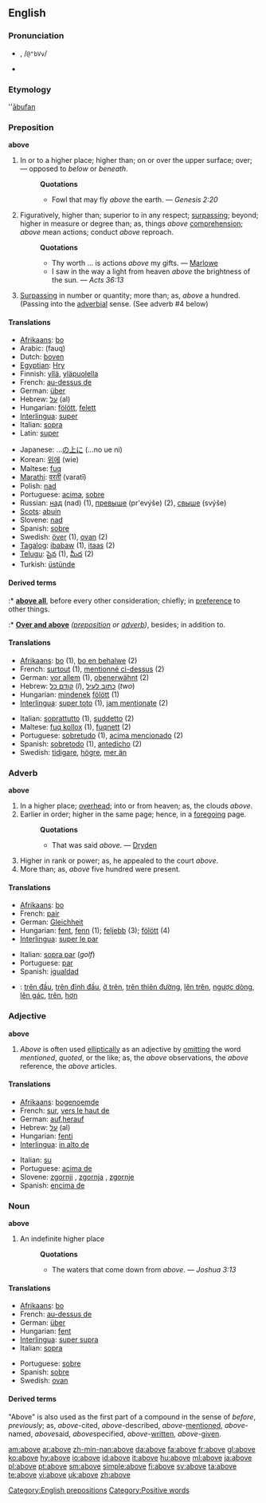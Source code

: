 {{wikipedia}}
==English==

{{rank|year|dear|high|297|above|received|read|together}}

===Pronunciation===
* {{IPAchar|ə-bŭv', /əˈbʌv/}}, /<tt>@"bVv</tt>/
*: {{IPAchar|[[Rhymes:English:-ʌv|Rhymes: -ʌv]]}}
* {{audio|en-us-above.ogg|Audio (US)}}

===Etymology===
{{OE.}} ''[[ābufan]]

===Preposition===
'''above'''

# In or to a higher place; higher than; on or over the upper surface; over; — opposed to ''below'' or ''beneath''.
#: '''Quotations'''
#:* Fowl that may fly ''above'' the earth. — ''Genesis 2:20''
# Figuratively, higher than; superior to in any respect; [[surpassing]]; beyond; higher in measure or degree than; as, things ''above'' [[comprehension]]; ''above'' mean actions; conduct ''above'' reproach.
#: '''Quotations'''
#:* Thy worth ... is actions ''above'' my gifts. — [[Marlowe]]
#:* I saw in the way a light from heaven ''above'' the brightness of the sun. — ''Acts 36:13''
# [[surpassing|Surpassing]] in number or quantity; more than; as, ''above'' a hundred. (Passing into the [[adverbial]] sense. (See adverb #4 below)

====Translations====
{{trans-top|fixme=Translation table header lacks gloss}}
* [[Afrikaans]]: [[bo]]
* Arabic: {{ARchar|[[فوق]]}} (fauq)
* Dutch: [[boven]]
* [[Egyptian]]: [[Hry]]
* Finnish: [[yllä]], [[yläpuolella]]
* French: [[au-dessus de]]
* German: [[über]]
* Hebrew: [[על]] (al)
* Hungarian: [[fölött]], [[felett]]
* [[Interlingua]]: [[super]]
* Italian: [[sopra]]
* Latin: [[super]]
{{trans-mid}}
* Japanese: ...[[の]][[上に]] (...no ue ni)
* Korean: [[위에]] (wie)
* Maltese: [[fuq]]
* [[Marathi]]: [[वरती]] (varatī)
* Polish: [[nad]]
* Portuguese: [[acima]], [[sobre#Portuguese|sobre]]
* Russian: [[над]] (nad) (1), [[превыше]] (pr'evýše) (2), [[свыше]] (svýše)
* [[Scots]]: [[abuin]]
* Slovene: [[nad]]
* Spanish: [[sobre#Spanish|sobre]]
* Swedish: [[över]] (1), [[ovan]] (2)
* [[Tagalog]]: [[ibabaw]] (1), [[itaas]] (2)
* [[Telugu]]: [[పైన]] (1), [[మీద]] (2)
* Turkish: [[üstünde]]
{{trans-bottom}}

====Derived terms====
:* '''[[above all]]''', before every other consideration; chiefly; in [[preference]] to other things.
:* '''[[Over and above]]''' ''([[preposition]] or [[adverb]])'', besides; in addition to.

====Translations====
{{trans-top|fixme=Translation table header lacks gloss}}
* [[Afrikaans]]: [[bo]] (1), [[bo en behalwe]] (2)
* French: [[surtout]] (1), [[mentionné ci-dessus]] (2)
* German: [[vor allem]] (1), [[obenerwähnt]] (2)
* Hebrew: [[קודם כל]] (''l''), [[כתוב לעיל]] (''two'')
* Hungarian: [[mindenek]] [[fölött]] (1)
* [[Interlingua]]: [[super toto]] (1), [[jam mentionate]] (2)
{{trans-mid}}
* Italian: [[soprattutto]] (1), [[suddetto]] (2)
* Maltese: [[fuq kollox]] (1), [[fuqnett]] (2)
* Portuguese: [[sobretudo]] (1), [[acima mencionado]] (2)
* Spanish: [[sobretodo]] (1), [[antedicho]] (2)
* Swedish: [[tidigare]], [[högre]], [[mer än]]
{{trans-bottom}}

===Adverb===
'''above'''

# In a higher place; [[overhead]]; into or from heaven; as, the clouds ''above''.
# Earlier in order; higher in the same page; hence, in a [[foregoing]] page.
#: '''Quotations'''
#:* That was said ''above''. — [[Dryden]]
# Higher in rank or power; as, he appealed to the court ''above''.
# More than; as, ''above'' five hundred were present.

====Translations====
{{trans-top|fixme=Translation table header lacks gloss}}
* [[Afrikaans]]: [[bo]]
* French: [[pair]]
* German: [[Gleichheit]] {{f}}
* Hungarian: [[fent]], [[fenn]] (1); [[feljebb]] (3); [[fölött]] (4)
* [[Interlingua]]: [[super le par]]
{{trans-mid}}
* Italian: [[sopra par]] (''golf'')
* Portuguese: [[par]]
* Spanish: [[igualdad]]
{{trans-bottom}}

{{checktrans-top}}
* {{ttbc|Vietnamese}}: [[trên đầu]], [[trên đỉnh đầu]], [[ở trên]], [[trên thiên đường]], [[lên trên]], [[ngược dòng]], [[lên gác]], [[trên]], [[hơn]]
{{trans-bottom}}

===Adjective===
'''above'''

# ''Above'' is often used [[elliptical]]ly as an adjective by [[omit]]ting the word ''mentioned'', ''quoted'', or the like; as, the ''above'' observations, the ''above'' reference, the ''above'' articles.

====Translations====
{{trans-top|fixme=Translation table header lacks gloss}}
* [[Afrikaans]]: [[bogenoemde]]
* French: [[sur]], [[vers le haut de]]
* German: [[auf]],[[herauf]]
* Hebrew: [[על]] (al)
* Hungarian: [[fenti]]
* [[Interlingua]]: [[in alto de]]
{{trans-mid}}
* Italian: [[su#Italian|su]]
* Portuguese: [[acima de]]
* Slovene: [[zgornji]] {{m}}, [[zgornja]] {{f}}, [[zgornje]] {{n}}
* Spanish: [[encima de]]
{{trans-bottom}}

===Noun===
'''above'''

# An indefinite higher place
#: '''Quotations'''
#:* The waters that come down from ''above''. — ''Joshua 3:13''

====Translations====
{{trans-top|fixme=Translation table header lacks gloss}}
* [[Afrikaans]]: [[bo]]
* French: [[au-dessus de]]
* German: [[über]]
* Hungarian: [[fent]]
* [[Interlingua]]: [[super supra]]
* Italian: [[sopra]]
{{trans-mid}}
* Portuguese: [[sobre]]
* Spanish: [[sobre]]
* Swedish: [[ovan]]
{{trans-bottom}}

====Derived terms====
"Above" is also used as the first part of a compound in the sense of ''before'', ''previously''; as, ''above''-cited, ''above''-described, ''above''-[[mentioned]], ''above''-named, ''above''said, ''above''specified, ''above''-[[written]], ''above''-[[given]].

[[Category:English prepositions]]
[[Category:Positive words]]

[[am:above]]
[[ar:above]]
[[zh-min-nan:above]]
[[da:above]]
[[fa:above]]
[[fr:above]]
[[gl:above]]
[[ko:above]]
[[hy:above]]
[[io:above]]
[[id:above]]
[[it:above]]
[[hu:above]]
[[ml:above]]
[[ja:above]]
[[pl:above]]
[[pt:above]]
[[sm:above]]
[[simple:above]]
[[fi:above]]
[[sv:above]]
[[ta:above]]
[[te:above]]
[[vi:above]]
[[uk:above]]
[[zh:above]]